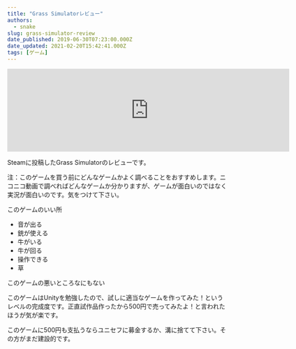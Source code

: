 ```yaml
---
title: "Grass Simulatorレビュー"
authors:
  - snake
slug: grass-simulator-review
date_published: 2019-06-30T07:23:00.000Z
date_updated: 2021-02-20T15:42:41.000Z
tags: [ゲーム]
---
```


<iframe src="https://store.steampowered.com/widget/331200/" frameborder="0" width="646" height="190"></iframe>

Steamに投稿したGrass Simulatorのレビューです。

注：このゲームを買う前にどんなゲームかよく調べることをおすすめします。ニコニコ動画で調べればどんなゲームか分かりますが、ゲームが面白いのではなく実況が面白いのです。気をつけて下さい。

このゲームのいい所

- 音が出る
- 銃が使える
- 牛がいる
- 牛が回る
- 操作できる
- 草

このゲームの悪いところなにもない

このゲームはUnityを勉強したので、試しに適当なゲームを作ってみた！というレベルの完成度です。正直試作品作ったから500円で売ってみたよ！と言われたほうが気が楽です。

このゲームに500円も支払うならユニセフに募金するか、溝に捨てて下さい。その方がまだ建設的です。
